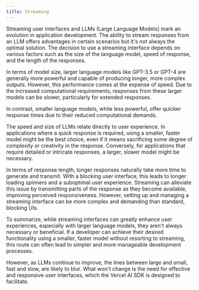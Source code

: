```yaml
---
title: Streaming
---
```



Streaming user interfaces and LLMs (Large Language Models) mark an evolution in application development. The ability to stream responses from an LLM offers advantages in certain scenarios but it's not always the optimal solution. The decision to use a streaming interface depends on various factors such as the size of the language model, speed of response, and the length of the responses.

In terms of model size, larger language models like GPT-3.5 or GPT-4 are generally more powerful and capable of producing longer, more complex outputs. However, this performance comes at the expense of speed. Due to the increased computational requirements, responses from these larger models can be slower, particularly for extended responses.

In contrast, smaller language models, while less powerful, offer quicker response times due to their reduced computational demands.

The speed and size of LLMs relate directly to user experience. In applications where a quick response is required, using a smaller, faster model might be the best choice, even if it means sacrificing some degree of complexity or creativity in the response. Conversely, for applications that require detailed or intricate responses, a larger, slower model might be necessary.

In terms of response length, longer responses naturally take more time to generate and transmit. With a blocking user interface, this leads to longer loading spinners and a suboptimal user experience. Streaming can alleviate this issue by transmitting parts of the response as they become available, improving perceived responsiveness. However, setting up and managing a streaming interface can be more complex and demanding than standard, blocking UIs.

<div className="grid lg:grid-cols-2 grid-cols-1 gap-4 mt-8">
  <Card
    title="Blocking UI"
    description="Blocking responses wait until the full response is available before displaying it."
  >
    <Browser />
  </Card>
  <Card
    title="Streaming UI"
    description="Streaming responses can transmit parts of the response as they become available."
  >
    <Browser />
  </Card>
</div>

To summarize, while streaming interfaces can greatly enhance user experiences, especially with larger language models, they aren't always necessary or beneficial. If a developer can achieve their desired functionality using a smaller, faster model without resorting to streaming, this route can often lead to simpler and more manageable development processes.

However, as LLMs continue to improve, the lines between large and small, fast and slow, are likely to blur. What won't change is the need for effective and responsive user interfaces, which the Vercel AI SDK is designed to facilitate.
